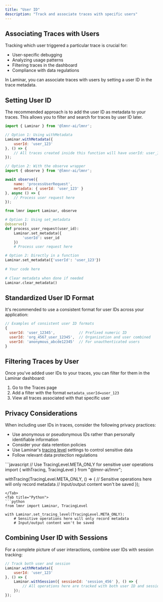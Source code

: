 ```yaml
---
title: "User ID"
description: "Track and associate traces with specific users"
---
```


## Associating Traces with Users

Tracking which user triggered a particular trace is crucial for:
- User-specific debugging
- Analyzing usage patterns
- Filtering traces in the dashboard
- Compliance with data regulations

In Laminar, you can associate traces with users by setting a user ID in the trace metadata.

## Setting User ID

The recommended approach is to add the user ID as metadata to your traces. This allows you to filter and search for traces by user ID later.

<Tabs>
<Tab title="JavaScript/TypeScript">

```javascript
import { Laminar } from '@lmnr-ai/lmnr';

// Option 1: Using withMetadata
Laminar.withMetadata({
    userId: 'user_123'
}, () => {
    // All traces created inside this function will have userId: user_123
});

// Option 2: With the observe wrapper
import { observe } from '@lmnr-ai/lmnr';

await observe({ 
    name: 'processUserRequest',
    metadata: { userId: 'user_123' }
}, async () => {
    // Process user request here
});
```
</Tab>
<Tab title="Python">

```python
from lmnr import Laminar, observe

# Option 1: Using set_metadata
@observe()
def process_user_request(user_id):
    Laminar.set_metadata({
        'userId': user_id
    })
    # Process user request here

# Option 2: Directly in a function
Laminar.set_metadata({'userId': 'user_123'})
    
# Your code here
    
# Clear metadata when done if needed
Laminar.clear_metadata()
```
</Tab>
</Tabs>

## Standardized User ID Format

It's recommended to use a consistent format for user IDs across your application:

```javascript
// Examples of consistent user ID formats
{
  userId: 'user_12345',           // Prefixed numeric ID
  userId: 'org_4567_user_12345',  // Organization and user combined
  userId: 'anonymous_abcde12345'  // For unauthenticated users
}
```

## Filtering Traces by User

Once you've added user IDs to your traces, you can filter for them in the Laminar dashboard:

1. Go to the Traces page
2. Add a filter with the format `metadata_userId=user_123`
3. View all traces associated with that specific user

## Privacy Considerations

When including user IDs in traces, consider the following privacy practices:

- Use anonymous or pseudonymous IDs rather than personally identifiable information
- Consider your data retention policies
- Use Laminar's [tracing level](/tracing/structure#dynamically-disabling-tracing) settings to control sensitive data
- Follow relevant data protection regulations

<Tabs>
<Tab title="JavaScript/TypeScript">
```javascript
// Use TracingLevel.META_ONLY for sensitive user operations
import { withTracing, TracingLevel } from "@lmnr-ai/lmnr";

withTracing(TracingLevel.META_ONLY, () => {
    // Sensitive operations here will only record metadata
    // Input/output content won't be saved
});
```
</Tab>
<Tab title="Python">
```python
from lmnr import Laminar, TracingLevel

with Laminar.set_tracing_level(TracingLevel.META_ONLY):
    # Sensitive operations here will only record metadata
    # Input/output content won't be saved
```
</Tab>
</Tabs>

## Combining User ID with Sessions

For a complete picture of user interactions, combine user IDs with session tracking:

```javascript
// Track both user and session
Laminar.withMetadata({
    userId: 'user_123'
}, () => {
    Laminar.withSession({ sessionId: 'session_456' }, () => {
        // All operations here are tracked with both user ID and session ID
    });
});
``` 